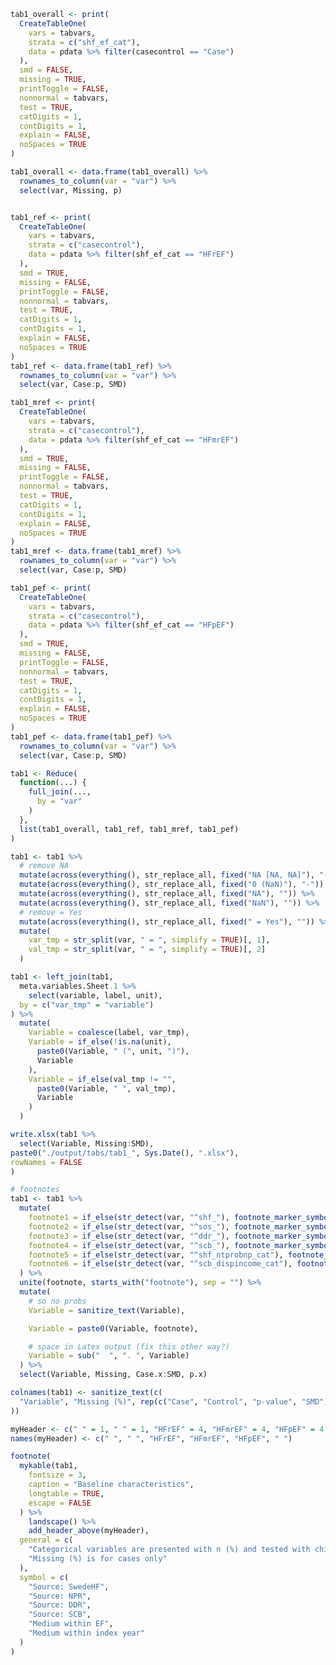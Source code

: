 ```r

tab1_overall <- print(
  CreateTableOne(
    vars = tabvars,
    strata = c("shf_ef_cat"),
    data = pdata %>% filter(casecontrol == "Case")
  ),
  smd = FALSE,
  missing = TRUE,
  printToggle = FALSE,
  nonnormal = tabvars,
  test = TRUE,
  catDigits = 1,
  contDigits = 1,
  explain = FALSE,
  noSpaces = TRUE
)

tab1_overall <- data.frame(tab1_overall) %>%
  rownames_to_column(var = "var") %>%
  select(var, Missing, p)


tab1_ref <- print(
  CreateTableOne(
    vars = tabvars,
    strata = c("casecontrol"),
    data = pdata %>% filter(shf_ef_cat == "HFrEF")
  ),
  smd = TRUE,
  missing = FALSE,
  printToggle = FALSE,
  nonnormal = tabvars,
  test = TRUE,
  catDigits = 1,
  contDigits = 1,
  explain = FALSE,
  noSpaces = TRUE
)
tab1_ref <- data.frame(tab1_ref) %>%
  rownames_to_column(var = "var") %>%
  select(var, Case:p, SMD)

tab1_mref <- print(
  CreateTableOne(
    vars = tabvars,
    strata = c("casecontrol"),
    data = pdata %>% filter(shf_ef_cat == "HFmrEF")
  ),
  smd = TRUE,
  missing = FALSE,
  printToggle = FALSE,
  nonnormal = tabvars,
  test = TRUE,
  catDigits = 1,
  contDigits = 1,
  explain = FALSE,
  noSpaces = TRUE
)
tab1_mref <- data.frame(tab1_mref) %>%
  rownames_to_column(var = "var") %>%
  select(var, Case:p, SMD)

tab1_pef <- print(
  CreateTableOne(
    vars = tabvars,
    strata = c("casecontrol"),
    data = pdata %>% filter(shf_ef_cat == "HFpEF")
  ),
  smd = TRUE,
  missing = FALSE,
  printToggle = FALSE,
  nonnormal = tabvars,
  test = TRUE,
  catDigits = 1,
  contDigits = 1,
  explain = FALSE,
  noSpaces = TRUE
)
tab1_pef <- data.frame(tab1_pef) %>%
  rownames_to_column(var = "var") %>%
  select(var, Case:p, SMD)

tab1 <- Reduce(
  function(...) {
    full_join(...,
      by = "var"
    )
  },
  list(tab1_overall, tab1_ref, tab1_mref, tab1_pef)
)

tab1 <- tab1 %>%
  # remove NA
  mutate(across(everything(), str_replace_all, fixed("NA [NA, NA]"), "-")) %>%
  mutate(across(everything(), str_replace_all, fixed("0 (NaN)"), "-")) %>%
  mutate(across(everything(), str_replace_all, fixed("NA"), "")) %>%
  mutate(across(everything(), str_replace_all, fixed("NaN"), "")) %>%
  # remove = Yes
  mutate(across(everything(), str_replace_all, fixed(" = Yes"), "")) %>%
  mutate(
    var_tmp = str_split(var, " = ", simplify = TRUE)[, 1],
    val_tmp = str_split(var, " = ", simplify = TRUE)[, 2]
  )

tab1 <- left_join(tab1,
  meta.variables.Sheet.1 %>%
    select(variable, label, unit),
  by = c("var_tmp" = "variable")
) %>%
  mutate(
    Variable = coalesce(label, var_tmp),
    Variable = if_else(!is.na(unit),
      paste0(Variable, " (", unit, ")"),
      Variable
    ),
    Variable = if_else(val_tmp != "",
      paste0(Variable, " ", val_tmp),
      Variable
    )
  )

write.xlsx(tab1 %>%
  select(Variable, Missing:SMD),
paste0("./output/tabs/tab1_", Sys.Date(), ".xlsx"),
rowNames = FALSE
)

# footnotes
tab1 <- tab1 %>%
  mutate(
    footnote1 = if_else(str_detect(var, "^shf_"), footnote_marker_symbol(1), ""),
    footnote2 = if_else(str_detect(var, "^sos_"), footnote_marker_symbol(2), ""),
    footnote3 = if_else(str_detect(var, "^ddr_"), footnote_marker_symbol(3), ""),
    footnote4 = if_else(str_detect(var, "^scb_"), footnote_marker_symbol(4), ""),
    footnote5 = if_else(str_detect(var, "^shf_ntprobnp_cat"), footnote_marker_symbol(5), ""),
    footnote6 = if_else(str_detect(var, "^scb_dispincome_cat"), footnote_marker_symbol(6), "")
  ) %>%
  unite(footnote, starts_with("footnote"), sep = "") %>%
  mutate(
    # so no probs
    Variable = sanitize_text(Variable),

    Variable = paste0(Variable, footnote),

    # space in Latex output (fix this other way?)
    Variable = sub("  ", ". ", Variable)
  ) %>%
  select(Variable, Missing, Case.x:SMD, p.x)

colnames(tab1) <- sanitize_text(c(
  "Variable", "Missing (%)", rep(c("Case", "Control", "p-value", "SMD"), 3), "p-value EF (cases)"
))

myHeader <- c(" " = 1, " " = 1, "HFrEF" = 4, "HFmrEF" = 4, "HFpEF" = 4, " " = 1)
names(myHeader) <- c(" ", " ", "HFrEF", "HFmrEF", "HFpEF", " ")

footnote(
  mykable(tab1,
    fontsize = 3,
    caption = "Baseline characteristics",
    longtable = TRUE,
    escape = FALSE
  ) %>%
    landscape() %>%
    add_header_above(myHeader),
  general = c(
    "Categorical variables are presented with n (%) and tested with chi-square test and continuous variables with median [q1-q3] and tested with Kruskal-Wallis test.",
    "Missing (%) is for cases only"
  ),
  symbol = c(
    "Source: SwedeHF",
    "Source: NPR",
    "Source: DDR",
    "Source: SCB",
    "Medium within EF",
    "Medium within index year"
  )
)
```
